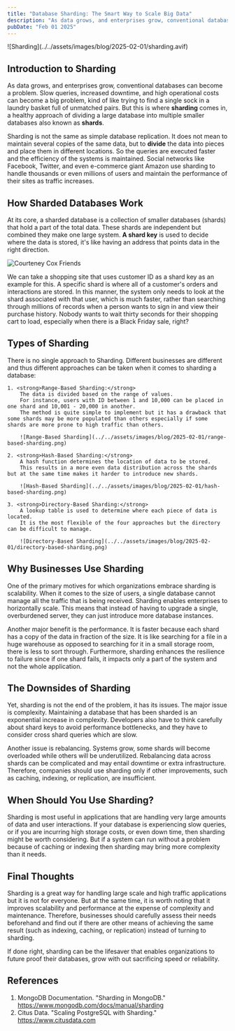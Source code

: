 ```yaml
---
title: "Database Sharding: The Smart Way to Scale Big Data"
description: "As data grows, and enterprises grow, conventional databases can become a problem. Slow queries, increased downtime, and high operational costs can become a big problem...."
pubDate: "Feb 01 2025"
---
```



<WideImage>
  ![Sharding](../../assets/images/blog/2025-02-01/sharding.avif)
</WideImage>


## Introduction to Sharding

As data grows, and enterprises grow, conventional databases can become a problem. 
Slow queries, increased downtime, and high operational costs can become a big problem, kind of like trying to find a single sock in a laundry basket full of unmatched pairs. 
But this is where <strong>sharding</strong> comes in, a healthy approach of dividing a large database into multiple smaller databases also known as <strong>shards</strong>.

Sharding is not the same as simple database replication. It does not mean to maintain several copies of the same data, but to <strong>divide</strong> the data into pieces and place them in different locations. 
So the queries are executed faster and the efficiency of the systems is maintained.
Social networks like Facebook, Twitter, and even e-commerce giant Amazon use sharding to handle thousands or even millions of users and maintain the performance of their sites as traffic increases.

## How Sharded Databases Work

At its core, a sharded database is a collection of smaller databases (shards) that hold a part of the total data. 
These shards are independent but combined they make one large system. 
<strong>A shard key</strong> is used to decide where the data is stored, it's like having an address that points data in the right direction. 

![Courteney Cox Friends](../../assets/images/blog/2025-02-01/that-way.gif)

We can take a shopping site that uses customer ID as a shard key as an example for this. 
A specific shard is where all of a customer's orders and interactions are stored. 
In this manner, the system only needs to look at the shard associated with that user, which is much faster, rather than searching 
through millions of records when a person wants to sign in and view their purchase history. 
Nobody wants to wait thirty seconds for their shopping cart to load, especially when there is a Black Friday sale, right?

## Types of Sharding

There is no single approach to Sharding. Different businesses are different and thus different approaches can be taken when it comes to sharding a database:

    1. <strong>Range-Based Sharding:</strong> 
        The data is divided based on the range of values. 
        For instance, users with ID between 1 and 10,000 can be placed in one shard and 10,001 - 20,000 in another. 
        The method is quite simple to implement but it has a drawback that some shards may be more populated than others especially if some shards are more prone to high traffic than others.
        
        ![Range-Based Sharding](../../assets/images/blog/2025-02-01/range-based-sharding.png)

    2. <strong>Hash-Based Sharding:</strong> 
        A hash function determines the location of data to be stored. 
        This results in a more even data distribution across the shards but at the same time makes it harder to introduce new shards.
        
        ![Hash-Based Sharding](../../assets/images/blog/2025-02-01/hash-based-sharding.png)

    3. <strong>Directory-Based Sharding:</strong> 
        A lookup table is used to determine where each piece of data is located. 
        It is the most flexible of the four approaches but the directory can be difficult to manage.
        
        ![Directory-Based Sharding](../../assets/images/blog/2025-02-01/directory-based-sharding.png)

## Why Businesses Use Sharding

One of the primary motives for which organizations embrace sharding is scalability. 
When it comes to the size of users, a single database cannot manage all the traffic that is being received. 
Sharding enables enterprises to horizontally scale. This means that instead of having to upgrade a single, overburdened server, they can just introduce more database instances. 
 
Another major benefit is the performance. It is faster because each shard has a copy of the data in fraction of the size. 
It is like searching for a file in a huge warehouse as opposed to searching for it in a small storage room, there is less to sort through. 
Furthermore, sharding enhances the resilience to failure since if one shard fails, it impacts only a part of the system and not the whole application. 


## The Downsides of Sharding

Yet, sharding is not the end of the problem, it has its issues. 
The major issue is complexity. Maintaining a database that has been sharded is an exponential increase in complexity. 
Developers also have to think carefully about shard keys to avoid performance bottlenecks, and they have to consider cross shard queries which are slow. 

Another issue is rebalancing. Systems grow, some shards will become overloaded while others will be underutilized. 
Rebalancing data across shards can be complicated and may entail downtime or extra infrastructure. 
Therefore, companies should use sharding only if other improvements, such as caching, indexing, or replication, are insufficient.

## When Should You Use Sharding?

Sharding is most useful in applications that are handling very large  amounts of data and user interactions. 
If your database is experiencing slow queries, or if you are incurring high storage costs, or even down time, then sharding might be worth considering. 
But if a system can run without a problem because of caching or indexing then sharding may bring more complexity than it needs.

## Final Thoughts

Sharding is a great way for handling large scale and high traffic applications but it is not for everyone. 
But at the same time, it is worth noting that it improves scalability and performance at the expense of complexity and maintenance.
Therefore, businesses should carefully assess their needs beforehand and find out if there are other means of achieving the same result 
(such as indexing, caching, or replication) instead of turning to sharding. 

If done  right, sharding can be the lifesaver that enables organizations to future proof their databases, grow with out  sacrificing speed or reliability.

## References

1. MongoDB Documentation. "Sharding in MongoDB." <a href="https://www.mongodb.com/docs/manual/sharding/">https://www.mongodb.com/docs/manual/sharding</a>
2. Citus Data. "Scaling PostgreSQL with Sharding." <a href="https://www.citusdata.com">https://www.citusdata.com</a>